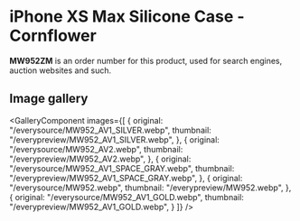 
# iPhone XS Max Silicone Case - Cornflower

<Callout type='info' emoji='👉🏻'>**MW952ZM** is an order number for this product, used for search engines, auction websites and such.</Callout>

## Image gallery

<GalleryComponent
    images={[
      {
        original: "/everysource/MW952_AV1_SILVER.webp",
        thumbnail: "/everypreview/MW952_AV1_SILVER.webp",
      },
      {
        original: "/everysource/MW952_AV2.webp",
        thumbnail: "/everypreview/MW952_AV2.webp",
      },
      {
        original: "/everysource/MW952_AV1_SPACE_GRAY.webp",
        thumbnail: "/everypreview/MW952_AV1_SPACE_GRAY.webp",
      },
      {
        original: "/everysource/MW952.webp",
        thumbnail: "/everypreview/MW952.webp",
      },
      {
        original: "/everysource/MW952_AV1_GOLD.webp",
        thumbnail: "/everypreview/MW952_AV1_GOLD.webp",
      }
    ]}
  />
